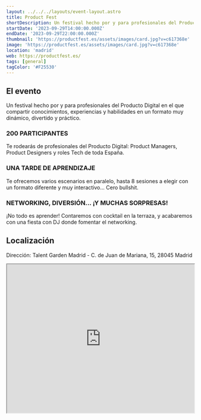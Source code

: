 ```yaml
---
layout: ../../../layouts/event-layout.astro
title: Product Fest
shortDescription: Un festival hecho por y para profesionales del Producto Digital en el que compartir conocimientos, experiencias y habilidades en un formato muy dinámico, divertido y práctico.
startDate: '2023-09-29T14:00:00.000Z'
endDate: '2023-09-29T22:00:00.000Z'
thumbnail: 'https://productfest.es/assets/images/card.jpg?v=c617368e'
image: 'https://productfest.es/assets/images/card.jpg?v=c617368e'
location: 'madrid'
web: https://productfest.es/
tags: [general]
tagColor: '#F25530'
---
```


## El evento

Un festival hecho por y para profesionales del Producto Digital en el que compartir conocimientos, experiencias y habilidades en un formato muy dinámico, divertido y práctico.

### 200 PARTICIPANTES

Te rodearás de profesionales del Producto Digital: Product Managers, Product Designers y roles Tech de toda España.

### UNA TARDE DE APRENDIZAJE

Te ofrecemos varios escenarios en paralelo, hasta 8 sesiones a elegir con un formato diferente y muy interactivo... Cero bullshit.

### NETWORKING, DIVERSIÓN... ¡Y MUCHAS SORPRESAS!

¡No todo es aprender! Contaremos con cocktail en la terraza, y acabaremos con una fiesta con DJ donde fomentar el networking.

## Localización

Dirección: Talent Garden Madrid - C. de Juan de Mariana, 15, 28045 Madrid

<iframe
  style="width: 100%; height: 400px;"
  height="400"
  allowfullscreen=""
  loading="lazy"
  referrerpolicy="no-referrer-when-downgrade"
  src="https://www.google.com/maps/embed?pb=!1m18!1m12!1m3!1d3038.475042233288!2d-3.68891902247726!3d40.39832597144259!2m3!1f0!2f0!3f0!3m2!1i1024!2i768!4f13.1!3m3!1m2!1s0xd422706bff431ad%3A0xe1297343074f52c0!2sTalent%20Garden%20Madrid!5e0!3m2!1ses!2ses!4v1691654394771!5m2!1ses!2ses"
  aria-label="Talent Garden Madrid - C. de Juan de Mariana, 15, 28045 Madrid"
></iframe>
